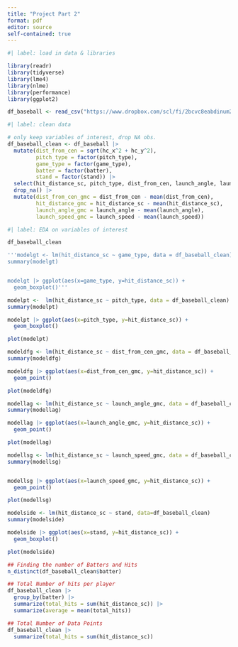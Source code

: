 ```yaml
---
title: "Project Part 2"
format: pdf
editor: source
self-contained: true
---
```


```r
#| label: load in data & libraries

library(readr)
library(tidyverse)
library(lme4)
library(nlme)
library(performance)
library(ggplot2)

df_baseball <- read_csv("https://www.dropbox.com/scl/fi/2bcvc8eabdinum2e3r9oj/statcast_pitch_swing_data_20240402_20240630.csv?rlkey=bl9kxe5o9yv017cmjssbgya3s&st=pnrx2dej&dl=1")
```





```r
#| label: clean data

# only keep variables of interest, drop NA obs.
df_baseball_clean <- df_baseball |>
  mutate(dist_from_cen = sqrt(hc_x^2 + hc_y^2),
         pitch_type = factor(pitch_type),
         game_type = factor(game_type),
         batter = factor(batter),
         stand = factor(stand)) |>
  select(hit_distance_sc, pitch_type, dist_from_cen, launch_angle, launch_speed, game_type, batter, stand) |>
  drop_na() |>
  mutate(dist_from_cen_gmc = dist_from_cen - mean(dist_from_cen),
         hit_distance_gmc = hit_distance_sc - mean(hit_distance_sc),
         launch_angle_gmc = launch_angle - mean(launch_angle),
         launch_speed_gmc = launch_speed - mean(launch_speed))

```

```r
#| label: EDA on variables of interest

df_baseball_clean
```

```r
'''modelgt <- lm(hit_distance_sc ~ game_type, data = df_baseball_clean)
summary(modelgt)


modelgt |> ggplot(aes(x=game_type, y=hit_distance_sc)) +
  geom_boxplot()'''
```




```r
modelpt <-  lm(hit_distance_sc ~ pitch_type, data = df_baseball_clean)
summary(modelpt)

modelpt |> ggplot(aes(x=pitch_type, y=hit_distance_sc)) +
  geom_boxplot()

plot(modelpt)

```

```r
modeldfg <- lm(hit_distance_sc ~ dist_from_cen_gmc, data = df_baseball_clean)
summary(modeldfg)

modeldfg |> ggplot(aes(x=dist_from_cen_gmc, y=hit_distance_sc)) +
  geom_point()

plot(modeldfg)

```

```r
modellag <- lm(hit_distance_sc ~ launch_angle_gmc, data = df_baseball_clean)
summary(modellag)

modellag |> ggplot(aes(x=launch_angle_gmc, y=hit_distance_sc)) +
  geom_point()

plot(modellag)
```

```r

modellsg <- lm(hit_distance_sc ~ launch_speed_gmc, data = df_baseball_clean)
summary(modellsg)


modellsg |> ggplot(aes(x=launch_speed_gmc, y=hit_distance_sc)) +
  geom_point()

plot(modellsg)
```

```r
modelside <- lm(hit_distance_sc ~ stand, data=df_baseball_clean)
summary(modelside)

modelside |> ggplot(aes(x=stand, y=hit_distance_sc)) +
  geom_boxplot()

plot(modelside)
```

```r
## Finding the number of Batters and Hits
n_distinct(df_baseball_clean$batter)

## Total Number of hits per player
df_baseball_clean |>
  group_by(batter) |>
  summarize(total_hits = sum(hit_distance_sc)) |>
  summarize(average = mean(total_hits))

## Total Number of Data Points
df_baseball_clean |>
  summarize(total_hits = sum(hit_distance_sc))
```

